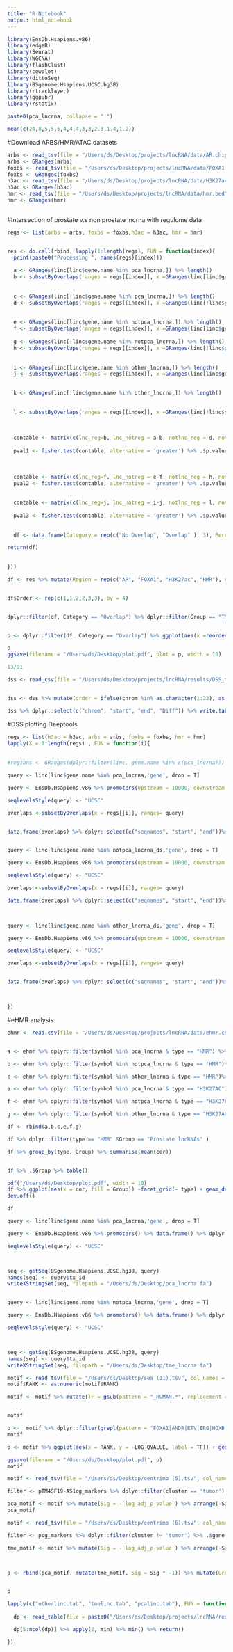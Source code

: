 ```yaml
---
title: "R Notebook"
output: html_notebook
---
```


```r
library(EnsDb.Hsapiens.v86)
library(edgeR)
library(Seurat)
library(WGCNA)
library(flashClust)
library(cowplot)
library(dittoSeq)
library(BSgenome.Hsapiens.UCSC.hg38)
library(rtracklayer)
library(ggpubr)
library(rstatix)

```


```r
paste0(pca_lncrna, collapse = " ")

mean(c(24,8,5,5,5,4,4,4,3,3,2.3,1.4,1.2))

```


#Download ARBS/HMR/ATAC datasets
```r
arbs <- read_tsv(file = "/Users/ds/Desktop/projects/lncRNA/data/AR.chip.hg38.bed", col_names = c("chr", "start", "end"))
arbs <- GRanges(arbs)
foxbs <- read_tsv(file = "/Users/ds/Desktop/projects/lncRNA/data/FOXA1.chip.hg38.bed", col_names = c("chr", "start", "end"))
foxbs <- GRanges(foxbs)
h3ac <- read_tsv(file = "/Users/ds/Desktop/projects/lncRNA/data/H3K27ac.chip.hg38.bed", col_names = c("chr", "start", "end"))
h3ac <- GRanges(h3ac)
hmr <- read_tsv(file = "/Users/ds/Desktop/projects/lncRNA/data/hmr.bed", col_names = c("chr", "start", "end"))
hmr <- GRanges(hmr)



```


#Intersection of prostate v.s non prostate lncrna with regulome data
```r
regs <- list(arbs = arbs, foxbs = foxbs,h3ac = h3ac, hmr = hmr)


res <- do.call(rbind, lapply(1:length(regs), FUN = function(index){
  print(paste0("Processing ", names(regs)[index]))
  
  a <- GRanges(linc[linc$gene.name %in% pca_lncrna,]) %>% length()
  b <- subsetByOverlaps(ranges = regs[[index]], x =GRanges(linc[linc$gene.name %in% pca_lncrna,]) ) %>% length()
  
  
  c <- GRanges(linc[!linc$gene.name %in% pca_lncrna,]) %>% length()
  d <- subsetByOverlaps(ranges = regs[[index]], x =GRanges(linc[!linc$gene.name %in% pca_lncrna,]) ) %>% length()
  
  
  e <- GRanges(linc[linc$gene.name %in% notpca_lncrna,]) %>% length()
  f <- subsetByOverlaps(ranges = regs[[index]], x =GRanges(linc[linc$gene.name %in% notpca_lncrna,]) ) %>% length()
  
  g <- GRanges(linc[!linc$gene.name %in% notpca_lncrna,]) %>% length()
  h <- subsetByOverlaps(ranges = regs[[index]], x =GRanges(linc[!linc$gene.name %in% notpca_lncrna,]) ) %>% length()
  
  
  i <- GRanges(linc[linc$gene.name %in% other_lncrna,]) %>% length()
  j <- subsetByOverlaps(ranges = regs[[index]], x =GRanges(linc[linc$gene.name %in% other_lncrna,]) ) %>% length()

  
  k <- GRanges(linc[!linc$gene.name %in% other_lncrna,]) %>% length()
    

  l <- subsetByOverlaps(ranges = regs[[index]], x =GRanges(linc[!linc$gene.name %in% other_lncrna,]) ) %>% length()
  
  
  
  contable <- matrix(c(lnc_reg=b, lnc_notreg = a-b, notlnc_reg = d, notlnc_notreg = c-d), 2, 2, dimnames = list(c("REG", "NREG"),c("LNC", "NLNC")))
  
  pval1 <- fisher.test(contable, alternative = 'greater') %>% .$p.value
  
  
  
  contable <- matrix(c(lnc_reg=f, lnc_notreg = e-f, notlnc_reg = h, notlnc_notreg = g-h), 2, 2, dimnames = list(c("REG", "NREG"),c("LNC", "NLNC")))
  pval2 <- fisher.test(contable, alternative = 'greater') %>% .$p.value
  
  
  contable <- matrix(c(lnc_reg=j, lnc_notreg = i-j, notlnc_reg = l, notlnc_notreg = k-l), 2, 2, dimnames = list(c("REG", "NREG"),c("LNC", "NLNC")))
  
  pval3 <- fisher.test(contable, alternative = 'greater') %>% .$p.value
  
  
  df <- data.frame(Category = rep(c("No Overlap", "Overlap" ), 3), Percent = c((a-b)/a,b/a, (e-f)/e, f/e, (i-j)/i, j/i), Group = rep(c("Prostate-lncRNAs", "TME-lncRNAs", "Other lnRNAs"), each = 2 ), Pval= rep(c(pval1, pval2, pval3), each = 2), Total = rep(c(a,e,i),each = 2 ), Count = c((a-b),b, (e-f), f, (i-j), j), Region = rep(names(regs)[index], 6))

return(df)
  
  
}))


```


```r
  

df <- res %>% mutate(Region = rep(c("AR", "FOXA1", "H3K27ac", "HMR"), each = 6))  %>% mutate(Adj.Pval = rep(p.adjust(unique(Pval)), each = 2)) %>% mutate(Sig = ifelse(Adj.Pval< 0.1, 1, 0.1)) %>% mutate(Group = paste0(Group, "\n n=", Total))


df$Order <- rep(c(1,1,2,2,3,3), by = 4)


dplyr::filter(df, Category == "Overlap") %>% dplyr::filter(Group == "TME-lncRNAs\n n=298")


p <- dplyr::filter(df, Category == "Overlap") %>% ggplot(aes(x =reorder(Group, -Order), y = Percent, fill = Group)) +facet_grid(~ Region) + geom_col(width = 0.5)  + scale_fill_manual(values = c("darkgreen", "darkred", "navy")) + scale_alpha(range = c(0.5,1)) + ggsignif::geom_signif(y_position = c(0.8,0.8,0.8), annotation = c("ns" ,"*","*"),tip_length = 0.04, xmin = c(1,2,3), xmax = c(1,2,3), step_increase = 5 ) + xlab("Group") + theme_classic() + theme(axis.text.x = element_text( color="black", size=0, angle=45), text = element_text(size = 20))

p
ggsave(filename = "/Users/ds/Desktop/plot.pdf", plot = p, width = 10)

13/91
```



```r
dss <- read_csv(file = "/Users/ds/Desktop/projects/lncRNA/results/DSS_mCRPC_BN.csv", col_names = c("chrom", "start", "end", "Diff", "Stat"),col_types = cols(start = "c", end = "c") )


dss <- dss %>% mutate(order = ifelse(chrom %in% as.character(1:22), as.numeric(chrom), ifelse(chrom == "X", 23, 24)))  %>% arrange(order, start) %>% mutate(chrom = paste0("chr", chrom)) 

dss %>% dplyr::select(c("chrom", "start", "end", "Diff")) %>% write.table(file = "/Users/ds/Desktop/projects/lncRNA/results/DSS_mCRPC_BN.bedGraph", sep = "\t", row.names = F, col.names = F, quote = F)
```

#DSS plotting Deeptools
```r

regs <- list(h3ac = h3ac, arbs = arbs, foxbs = foxbs, hmr = hmr)
lapply(X = 1:length(regs) , FUN = function(i){
  
  
#regions <- GRanges(dplyr::filter(linc, gene.name %in% c(pca_lncrna)))

query <- linc[linc$gene.name %in% pca_lncrna,'gene', drop = T] 

query <- EnsDb.Hsapiens.v86 %>% promoters(upstream = 10000, downstream = 10000) %>% data.frame() %>% dplyr::filter(gene_id %in% query) %>% GRanges()

seqlevelsStyle(query) <- "UCSC"

overlaps <-subsetByOverlaps(x = regs[[i]], ranges= query)


data.frame(overlaps) %>% dplyr::select(c("seqnames", "start", "end"))%>% write.table( file = paste0("/Users/ds/Desktop/projects/lncRNA/results/Deeptools/", names(regs)[i], "_pcalinc.bed"), sep = "\t", row.names = F, col.names = F, quote = F)


query <- linc[linc$gene.name %in% notpca_lncrna_ds,'gene', drop = T] 

query <- EnsDb.Hsapiens.v86 %>% promoters(upstream = 10000, downstream = 10000) %>% data.frame() %>% dplyr::filter(gene_id %in% query) %>% GRanges()

seqlevelsStyle(query) <- "UCSC"

overlaps <-subsetByOverlaps(x = regs[[i]], ranges= query)

data.frame(overlaps) %>% dplyr::select(c("seqnames", "start", "end"))%>% write.table( file = paste0("/Users/ds/Desktop/projects/lncRNA/results/Deeptools/", names(regs)[i], "_tmelinc.bed"), sep = "\t", row.names = F, col.names = F, quote = F)
 


query <- linc[linc$gene.name %in% other_lncrna_ds,'gene', drop = T] 

query <- EnsDb.Hsapiens.v86 %>% promoters(upstream = 10000, downstream = 10000) %>% data.frame() %>% dplyr::filter(gene_id %in% query) %>% GRanges()

seqlevelsStyle(query) <- "UCSC"

overlaps <-subsetByOverlaps(x = regs[[i]], ranges= query)


data.frame(overlaps) %>% dplyr::select(c("seqnames", "start", "end"))%>% write.table( file = paste0("/Users/ds/Desktop/projects/lncRNA/results/Deeptools/", names(regs)[i], "_otherlinc.bed"), sep = "\t", row.names = F, col.names = F, quote = F)



})


```





#eHMR analysis
```r


ehmr <- read.csv(file = "/Users/ds/Desktop/projects/lncRNA/data/ehmr.csv", header = T)


a <- ehmr %>% dplyr::filter(symbol %in% pca_lncrna & type == "HMR") %>% arrange(pval) %>% group_by(symbol) %>% dplyr::slice(1) %>% mutate(Group = "Prostate lncRNAs")

b <- ehmr %>% dplyr::filter(symbol %in% notpca_lncrna & type == "HMR")%>% arrange(pval) %>% group_by(symbol) %>% dplyr::slice(1) %>% mutate(Group = "TME lncRNAs")

c <- ehmr %>% dplyr::filter(symbol %in% other_lncrna & type == "HMR")%>% arrange(pval) %>% group_by(symbol) %>% dplyr::slice(1) %>% mutate(Group = "Other lncRNAs")

e <- ehmr %>% dplyr::filter(symbol %in% pca_lncrna & type == "H3K27AC") %>% arrange(pval) %>% group_by(symbol) %>% dplyr::slice(1) %>% mutate(Group = "Prostate lncRNAs")

f <- ehmr %>% dplyr::filter(symbol %in% notpca_lncrna & type == "H3K27AC")%>% arrange(pval) %>% group_by(symbol) %>% dplyr::slice(1) %>% mutate(Group = "TME lncRNAs")

g <- ehmr %>% dplyr::filter(symbol %in% other_lncrna & type == "H3K27AC")%>% arrange(pval) %>% group_by(symbol) %>% dplyr::slice(1) %>% mutate(Group = "Other lncRNAs")

df <- rbind(a,b,c,e,f,g) 

df %>% dplyr::filter(type == "HMR" &Group == "Prostate lncRNAs" )

df %>% group_by(type, Group) %>% summarise(mean(cor))


df %>% .$Group %>% table()

pdf("/Users/ds/Desktop/plot.pdf", width = 10)
df %>% ggplot(aes(x = cor, fill = Group)) +facet_grid(~ type) + geom_density(alpha = 0.5) + xlab("Correlation between methylation v.s gene expression") + scale_fill_manual(values = c("darkgreen", "darkred", "navy")) + theme_classic()
dev.off()

df

```



```r

query <- linc[linc$gene.name %in% pca_lncrna,'gene', drop = T] 

query <- EnsDb.Hsapiens.v86 %>% promoters() %>% data.frame() %>% dplyr::filter(gene_id %in% query) %>% GRanges()

seqlevelsStyle(query) <- "UCSC"



seq <- getSeq(BSgenome.Hsapiens.UCSC.hg38, query)
names(seq) <- query$tx_id
writeXStringSet(seq, filepath = "/Users/ds/Desktop/pca_lncrna.fa")


query <- linc[linc$gene.name %in% notpca_lncrna,'gene', drop = T] 

query <- EnsDb.Hsapiens.v86 %>% promoters() %>% data.frame() %>% dplyr::filter(gene_id %in% query) %>% GRanges()

seqlevelsStyle(query) <- "UCSC"



seq <- getSeq(BSgenome.Hsapiens.UCSC.hg38, query)
names(seq) <- query$tx_id
writeXStringSet(seq, filepath = "/Users/ds/Desktop/tme_lncrna.fa")


```


```r
motif <- read_tsv(file = "/Users/ds/Desktop/sea (11).tsv", col_names = T)
motif$RANK <- as.numeric(motif$RANK)

motif <- motif %>% mutate(TF = gsub(pattern = "_HUMAN.*", replacement = "", x = ID)) %>% mutate(Label = ifelse(RANK %in% 1:10, "Top 10 TFs", ifelse(TF %in% c("ANDR", "FOXA1", "HOXB13", "NKX31", "ETV1", "ERG", "ETV2", "ETV3", "ETV4", "ETV5"), "PCa-TFs", "Other"))) 


motif

p <-  motif %>% dplyr::filter(grepl(pattern = "FOXA1|ANDR|ETV|ERG|HOXB|NKX31", x = TF)) %>% ggplot(aes(x = reorder(TF, RANK), y = -LOG_QVALUE)) + geom_col(fill = "navy", width = 0.5) + xlab("Transcription factor Motif")
motif

p <- motif %>% ggplot(aes(x = RANK, y = -LOG_QVALUE, label = TF)) + geom_point(size = 1, alpha  = 0.5, aes(color = Label)) +  theme_classic() + scale_color_manual(values = c('grey', 'darkred', 'navy')) + geom_text_repel(data = dplyr::filter(motif, Label %in% c("Top 10 TFs", "PCa-TFs")))

ggsave(filename = "/Users/ds/Desktop/plot.pdf", p)
motif
```

```r

motif <- read_tsv(file = "/Users/ds/Desktop/centrimo (5).tsv", col_names = T)

filter <- pTM4SF19-AS1cg_markers %>% dplyr::filter(cluster == 'tumor') %>% .$gene

pca_motif <- motif %>% mutate(Sig = -`log_adj_p-value`) %>% arrange(-Sig) %>% mutate(TF = gsub(pattern = "_HUMAN.*", replacement = "", x = motif_id)) %>% dplyr::filter(TF %in% c("ANDR","NKX31", filter)) %>% head(n=20) 
pca_motif

motif <- read_tsv(file = "/Users/ds/Desktop/centrimo (6).tsv", col_names = T)

filter <- pcg_markers %>% dplyr::filter(cluster != 'tumor') %>% .$gene

tme_motif <- motif %>% mutate(Sig = -`log_adj_p-value`) %>% arrange(-Sig) %>% mutate(TF = gsub(pattern = "_HUMAN.*", replacement = "", x = motif_id)) %>% dplyr::filter(TF %in% c( filter))%>% head(n=20) 



p <- rbind(pca_motif, mutate(tme_motif, Sig = Sig * -1)) %>% mutate(Group = ifelse(Sig > 0, "PCa lncRNA", "TME lncRNA")) %>% ggplot(aes(y = reorder(TF, Sig), x = Sig, fill = Group)) + geom_col() + xlim(c(-100,100)) + scale_x_continuous(breaks = seq(-100,100,10),labels = seq(-100,100,10) %>% abs()) + ylab("TF Motif") + scale_fill_manual(values = c("darkred", "navy")) + theme_classic() + xlab("-log10(Adj Pvalue)")


p
```


```r

lapply(c("otherlinc.tab", "tmelinc.tab", "pcalinc.tab"), FUN = function(i){
  
  dp <- read_table(file = paste0("/Users/ds/Desktop/projects/lncRNA/results/Deeptools/", i), skip = 1 )

  dp[5:ncol(dp)] %>% apply(2, min) %>% min() %>% return()

})




```

